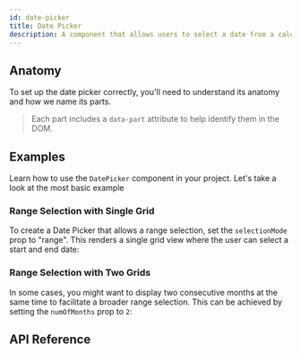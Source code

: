 ```yaml
---
id: date-picker
title: Date Picker
description: A component that allows users to select a date from a calendar.
---
```



<ComponentPreview />

## Anatomy

To set up the date picker correctly, you'll need to understand its anatomy and
how we name its parts.

> Each part includes a `data-part` attribute to help identify them in the DOM.

<Anatomy id="date-picker" />

## Examples

Learn how to use the `DatePicker` component in your project. Let's take a look
at the most basic example

<Story id="Basic" />

### Range Selection with Single Grid

To create a Date Picker that allows a range selection, set the `selectionMode`
prop to "range". This renders a single grid view where the user can select a
start and end date:

<Story id="RangeWithSingleGrid" />

### Range Selection with Two Grids

In some cases, you might want to display two consecutive months at the same time
to facilitate a broader range selection. This can be achieved by setting the
`numOfMonths` prop to `2`:

<Story id="RangeWithTwoGrids" />

## API Reference

<ComponentTypes />
